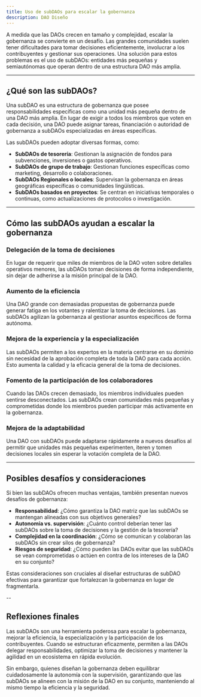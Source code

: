 ```yaml
---
title: Uso de subDAOs para escalar la gobernanza
description: DAO Diseño
---
```


A medida que las DAOs crecen en tamaño y complejidad, escalar la gobernanza se convierte en un desafío. Las grandes comunidades suelen tener dificultades para tomar decisiones eficientemente, involucrar a los contribuyentes y gestionar sus operaciones. Una solución para estos problemas es el uso de subDAOs: entidades más pequeñas y semiautónomas que operan dentro de una estructura DAO más amplia.

---

## ¿Qué son las subDAOs?

Una subDAO es una estructura de gobernanza que posee responsabilidades específicas como una unidad más pequeña dentro de una DAO más amplia. En lugar de exigir a todos los miembros que voten en cada decisión, una DAO puede asignar tareas, financiación o autoridad de gobernanza a subDAOs especializadas en áreas específicas.

Las subDAOs pueden adoptar diversas formas, como:

- **SubDAOs de tesorería**: Gestionan la asignación de fondos para subvenciones, inversiones o gastos operativos.
- **SubDAOs de grupo de trabajo**: Gestionan funciones específicas como marketing, desarrollo o colaboraciones. 
- **SubDAOs Regionales o locales**: Supervisan la gobernanza en áreas geográficas específicas o comunidades lingüísticas.
- **SubDAOs basados ​​en proyectos**: Se centran en iniciativas temporales o continuas, como actualizaciones de protocolos o investigación.

---

## Cómo las subDAOs ayudan a escalar la gobernanza

### Delegación de la toma de decisiones
En lugar de requerir que miles de miembros de la DAO voten sobre detalles operativos menores, las ubDAOs toman decisiones de forma independiente, sin dejar de adherirse a la misión principal de la DAO.

### Aumento de la eficiencia
Una DAO grande con demasiadas propuestas de gobernanza puede generar fatiga en los votantes y ralentizar la toma de decisiones. Las subDAOs agilizan la gobernanza al gestionar asuntos específicos de forma autónoma.

### Mejora de la experiencia y la especialización
Las subDAOs permiten a los expertos en la materia centrarse en su dominio sin necesidad de la aprobación completa de toda la DAO para cada acción. Esto aumenta la calidad y la eficacia general de la toma de decisiones.

### Fomento de la participación de los colaboradores
Cuando las DAOs crecen demasiado, los miembros individuales pueden sentirse desconectados. Las subDAOs crean comunidades más pequeñas y comprometidas donde los miembros pueden participar más activamente en la gobernanza.

### Mejora de la adaptabilidad
Una DAO con subDAOs puede adaptarse rápidamente a nuevos desafíos al permitir que unidades más pequeñas experimenten, iteren y tomen decisiones locales sin esperar la votación completa de la DAO.

---

## Posibles desafíos y consideraciones

Si bien las subDAOs ofrecen muchas ventajas, también presentan nuevos desafíos de gobernanza:

- **Responsabilidad**: ¿Cómo garantiza la DAO matriz que las subDAOs se mantengan alineadas con sus objetivos generales?
- **Autonomía vs. supervisión**: ¿Cuánto control deberían tener las subDAOs sobre la toma de decisiones y la gestión de la tesorería?
- **Complejidad en la coordinación**: ¿Cómo se comunican y colaboran las subDAOs sin crear silos de gobernanza? 
- **Riesgos de seguridad**: ¿Cómo pueden las DAOs evitar que las subDAOs se vean comprometidas o actúen en contra de los intereses de la DAO en su conjunto?

Estas consideraciones son cruciales al diseñar estructuras de subDAO efectivas para garantizar que fortalezcan la gobernanza en lugar de fragmentarla.

--

## Reflexiones finales

Las subDAOs son una herramienta poderosa para escalar la gobernanza, mejorar la eficiencia, la especialización y la participación de los contribuyentes. Cuando se estructuran eficazmente, permiten a las DAOs delegar responsabilidades, optimizar la toma de decisiones y mantener la agilidad en un ecosistema en rápida evolución.

Sin embargo, quienes diseñan la gobernanza deben equilibrar cuidadosamente la autonomía con la supervisión, garantizando que las subDAOs se alineen con la misión de la DAO en su conjunto, manteniendo al mismo tiempo la eficiencia y la seguridad.